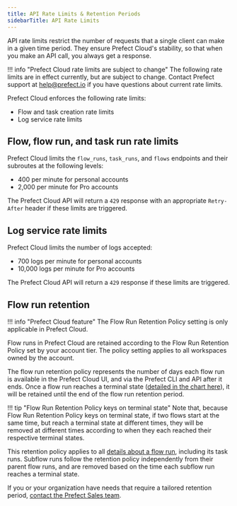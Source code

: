 ```yaml
---
title: API Rate Limits & Retention Periods
sidebarTitle: API Rate Limits
---
```



API rate limits restrict the number of requests that a single client can make in a given time period.
They ensure Prefect Cloud's stability, so that when you make an API call, you always get a response.

!!! info "Prefect Cloud rate limits are subject to change"
    The following rate limits are in effect currently, but are subject to change.
    Contact Prefect support at [help@prefect.io](mailto:help@prefect.io) if you have questions about current rate limits.

Prefect Cloud enforces the following rate limits:

- Flow and task creation rate limits
- Log service rate limits

## Flow, flow run, and task run rate limits

Prefect Cloud limits the `flow_runs`, `task_runs`, and `flows` endpoints and their subroutes at the following levels:

- 400 per minute for personal accounts
- 2,000 per minute for Pro accounts

The Prefect Cloud API will return a `429` response with an appropriate `Retry-After` header if these limits are triggered.

## Log service rate limits

Prefect Cloud limits the number of logs accepted:

- 700 logs per minute for personal accounts
- 10,000 logs per minute for Pro accounts

The Prefect Cloud API will return a `429` response if these limits are triggered.

## Flow run retention

!!! info "Prefect Cloud feature"
    The Flow Run Retention Policy setting is only applicable in Prefect Cloud.

Flow runs in Prefect Cloud are retained according to the Flow Run Retention Policy set by your account tier.
The policy setting applies to all workspaces owned by the account.

The flow run retention policy represents the number of days each flow run is available in the Prefect Cloud UI, and via the Prefect CLI and API after it ends.
Once a flow run reaches a terminal state ([detailed in the chart here](/2.16.9/concepts/states/#state-types)), it will be retained until the end of the flow run retention period.

!!! tip "Flow Run Retention Policy keys on terminal state"
    Note that, because Flow Run Retention Policy keys on terminal state, if two flows start at the same time, but reach a terminal state at different times, they will be removed at different times according to when they each reached their respective terminal states.

This retention policy applies to all [details about a flow run](/2.16.9/ui/flow-runs/#inspect-a-flow-run), including its task runs.
Subflow runs follow the retention policy independently from their parent flow runs, and are removed based on the time each subflow run reaches a terminal state.

If you or your organization have needs that require a tailored retention period, [contact the Prefect Sales team](https://www.prefect.io/pricing).
